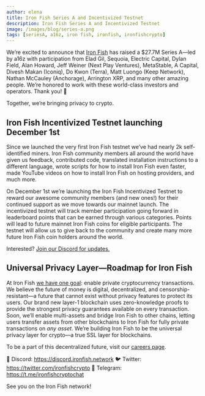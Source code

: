 ```yaml
---
author: elena
title: Iron Fish Series A and Incentivized Testnet
description: Iron Fish Series A and Incentivized Testnet
image: /images/blog/series-a.png
tags: [seriesA, a16z, iron fish, ironfish, ironfishcrypto]
---
```


We’re excited to announce that <a href="https://ironfish.network/">Iron Fish</a> has raised a $27.7M Series A—led by a16z with participation from Elad Gil, Sequoia, Electric Capital, Dylan Field, Alan Howard, Jeff Weiner (Next Play Ventures), MetaStable, A Capital, Divesh Makan (Iconiq), Do Kwon (Terra), Matt Luongo (Keep Network), Nathan McCauley (Anchorage), Arrington XRP, and many other amazing people. We’re honored to work with these world-class investors and operators. Thank you! 🙏

Together, we’re bringing privacy to crypto.

## Iron Fish Incentivized Testnet launching December 1st

Since we launched the very first Iron Fish testnet we’ve had nearly 2k self-identified miners. Iron Fish community members all around the world have given us feedback, contributed code, translated installation instructions to a different language, wrote scripts for how to install Iron Fish even faster, made YouTube videos on how to install Iron Fish on hosting providers, and much more.

On December 1st we’re launching the Iron Fish Incentivized Testnet to reward our awesome community members (and new ones!) for their continued support as we move towards our mainnet launch. The incentivized testnet will track member participation going forward in leaderboard points that can be earned through various categories. Points will lead to future mainnet Iron Fish coins for eligible participants. The testnet will allow us to give back to the community and create many more future Iron Fish coin holders around the world.

Interested? <a href="https://discord.ironfish.network">Join our Discord for updates.</a>

## Universal Privacy Layer—Roadmap for Iron Fish

At Iron Fish <a href="https://ironfish.network/faq/">we have one goal</a>: enable private cryptocurrency transactions. We believe the future of money is digital, decentralized, and censorship-resistant—a future that cannot exist without privacy features to protect its users. Our brand new layer-1 blockchain uses zero-knowledge proofs to provide the strongest privacy guarantees available on every transaction. Soon, we’ll enable multi-assets and bridge Iron Fish to other chains, letting users transfer assets from other blockchains to Iron Fish for fully private transactions on _any asset_. We’re building Iron Fish to be the universal privacy layer for crypto—a true SSL layer for blockchains.

To be a part of this decentralized future, visit our <a href="https://jobs.lever.co/ironfish">careers page</a>.

🎤 Discord: https://discord.ironfish.network
🐦 Twitter: https://twitter.com/ironfishcrypto
📢 Telegram: https://t.me/ironfishcryptochat

See you on the Iron Fish network!
